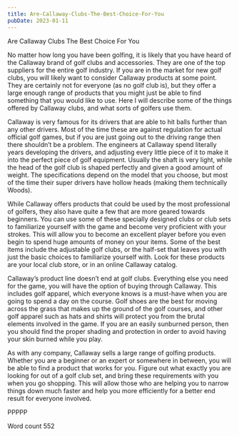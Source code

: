 ```yaml
---
title: Are-Callaway-Clubs-The-Best-Choice-For-You
pubDate: 2023-01-11
---
```


Are Callaway Clubs The Best Choice For You

No matter how long you have been golfing, it is likely that you have heard of the Callaway brand of golf clubs and accessories. They are one of the top suppliers for the entire golf industry. If you are in the market for new golf clubs, you will likely want to consider Callaway products at some point. They are certainly not for everyone (as no golf club is), but they offer a large enough range of products that you might just be able to find something that you would like to use. Here I will describe some of the things offered by Callaway clubs, and what sorts of golfers use them.

Callaway is very famous for its drivers that are able to hit balls further than any other drivers. Most of the time these are against regulation for actual official golf games, but if you are just going out to the driving range then there shouldn’t be a problem. The engineers at Callaway spend literally years developing the drivers, and adjusting every little piece of it to make it into the perfect piece of golf equipment. Usually the shaft is very light, while the head of the golf club is shaped perfectly and given a good amount of weight. The specifications depend on the model that you choose, but most of the time their super drivers have hollow heads (making them technically Woods).

While Callaway offers products that could be used by the most professional of golfers, they also have quite a few that are more geared towards beginners. You can use some of these specially designed clubs or club sets to familiarize yourself with the game and become very proficient with your strokes. This will allow you to become an excellent player before you even begin to spend huge amounts of money on your items. Some of the best items include the adjustable golf clubs, or the half-set that leaves you with just the basic choices to familiarize yourself with. Look for these products are your local club store, or in an online Callaway catalog.

Callaway’s product line doesn’t end at golf clubs. Everything else you need for the game, you will have the option of buying through Callaway. This includes golf apparel, which everyone knows is a must-have when you are going to spend a day on the course. Golf shoes are the best for moving across the grass that makes up the ground of the golf courses, and other golf apparel such as hats and shirts will protect you from the brutal elements involved in the game. If you are an easily sunburned person, then you should find the proper shading and protection in order to avoid having your skin burned while you play.

As with any company, Callaway sells a large range of golfing products. Whether you are a beginner or an expert or somewhere in between, you will be able to find a product that works for you. Figure out what exactly you are looking for out of a golf club set, and bring these requirements with you when you go shopping. This will allow those who are helping you to narrow things down much faster and help you more efficiently for a better end result for everyone involved.

PPPPP

Word count 552